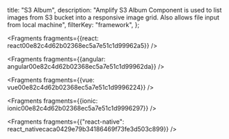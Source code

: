   title: "S3 Album",
  description:
    "Amplify S3 Album Component is used to list images from S3 bucket into a responsive image grid. Also allows file input from local machine",
  filterKey: "framework",
};


<Fragments fragments={{react: react00e82c4d62b02368ec5a7e51c1d99962a5}} />


<Fragments fragments={{angular: angular00e82c4d62b02368ec5a7e51c1d99962da}} />


<Fragments fragments={{vue: vue00e82c4d62b02368ec5a7e51c1d9996224}} />


<Fragments fragments={{ionic: ionic00e82c4d62b02368ec5a7e51c1d9996297}} />


<Fragments
  fragments={{"react-native": react_nativecaca0429e79b34186469f73fe3d503c899}}
/>
